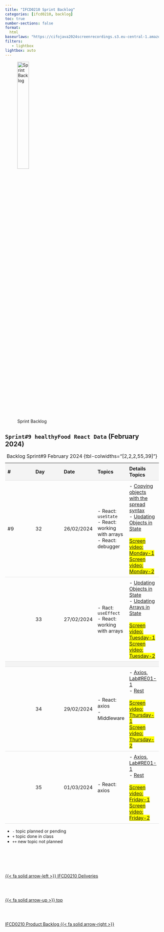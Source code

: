 ```yaml
---
title: "IFCD0210 Sprint Backlog"
categories: [ifcd0210, backlog]
toc: true
number-sections: false
format:
  html
baseurlaws: "https://cifojava2024screenrecordings.s3.eu-central-1.amazonaws.com/"
filters:
   - lightbox
lightbox: auto
---
```


<style>

.heatMap th { background:  #f4f4f4;}
tr:nth-child(3) {background-color: #f4f4f4;}

th, td {
  padding: 8px;
  text-align: left;
  border-bottom: 1px solid #ddd;
}

tr:hover {background-color:  #f4f4f4;}

</style>

![Sprint Backlog](/images/home/backlog.jpg){width="30%"}

<div class="heatMap">

::: {.column-page-right}

##  ``Sprint#9 healthyFood React Data`` (February 2024)



| # | Day | Date | Topics |  Details Topics |
| -- | -- | -- | -- | -- |
| #9 | 32 | 26/02/2024 | - React: `useState`</br> - React: working with arrays </br> - React: debugger | - [Copying objects with the spread syntax](https://react.dev/learn/updating-objects-in-state#copying-objects-with-the-spread-syntax){.external target='blank'} </br> - [Updating Objects in State](https://react.dev/learn/updating-objects-in-state){.external target='blank'} </br></br><mark> [Screen video: Monday-1]({{< meta baseurlaws >}}CifjoJava-2024-02-26-1.mp4){.external target='_blank'}<mark> </br><mark> [Screen video: Monday-2]({{< meta baseurlaws >}}CifjoJava-2024-02-26-2.mp4){.external target='_blank'}<mark> |
|  | 33 | 27/02/2024 | - Ract: `useEffect`  </br> - React: working with arrays </br>| - [Updating Objects in State](https://react.dev/learn/updating-objects-in-state){.external target='blank'} </br> - [Updating Arrays in State](https://react.dev/learn/updating-arrays-in-state){.external target='blank'} </br></br><mark> [Screen video: Tuesday-1]({{< meta baseurlaws >}}CifjoJava-2024-02-27-1.mp4){.external target='_blank'}<mark> </br><mark> [Screen video: Tuesday-2]({{< meta baseurlaws >}}CifjoJava-2024-02-27-2.mp4){.external target='_blank'}<mark> |
|  |
|  | 34 | 29/02/2024 | - React: axios </br> - Middleware | - [Axios, Lab#RE01-1](/reactjs/rjslab1.qmd)</br> - [Rest](/devops/devops-network-rest.qmd)</br></br><mark> [Screen video: Thursday-1]({{< meta baseurlaws >}}CifjoJava-2024-02-29-1.mp4){.external target='_blank'}<mark> </br><mark> [Screen video: Thursday-2]({{< meta baseurlaws >}}CifjoJava-2024-02-29-2.mp4){.external target='_blank'}<mark> |
|  | 35 | 01/03/2024 | - React: axios | - [Axios, Lab#RE01-1](/reactjs/rjslab1.qmd) </br> - [Rest](/devops/devops-network-rest.qmd)</br></br><mark> [Screen video: Friday-1]({{< meta baseurlaws >}}CifjoJava-2024-03-01-1.mp4){.external target='_blank'}<mark> </br><mark> [Screen video: Friday-2]({{< meta baseurlaws >}}CifjoJava-2024-03-01-2.mp4){.external target='_blank'}<mark> |
: Backlog Sprint#9 February 2024 {tbl-colwidths="[2,2,2,55,39]"}


:::



::: {.callout-note}
- `-` topic planned or pending
- `+` topic done in class
- `++` new topic not planned
:::


<!--- navLinks -->
<br><br>
<div class=row>
<br>
<div class='column left previous'>
<br>
[{{< fa solid arrow-left >}} IFCD0210 Deliveries](/ifcd0210-24/ifcd0210deliveries-24.qmd)
<br>
</div>
<br>
<div class='column center'>
<br>
[{{< fa solid arrow-up >}} top](#top)
<br>
</div>
<br>
<div class='column right next'>
<br>
[IFCD0210 Product Backlog  {{< fa solid arrow-right >}}](/ifcd0210-24/ifcd0210backlog-product-24.qmd)
<br>
</div>
<br>
</div>
